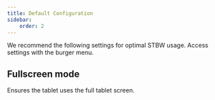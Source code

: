 ```yaml
---
title: Default Configuration
sidebar:
    order: 2
---
```


We recommend the following settings for optimal STBW usage. Access settings with the burger menu.

## Fullscreen mode
Ensures the tablet uses the full tablet screen.